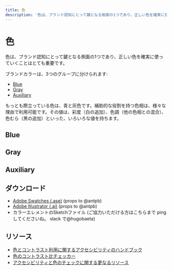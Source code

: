```yaml
---
title: 色
description: '色は、ブランド認知にとって鍵となる側面の1つであり、正しい色を確実に使っていくことはとても重要です。'
---
```



# 色

色は、ブランド認知にとって鍵となる側面の1つであり、正しい色を確実に使っていくことはとても重要です。

ブランドカラーは、3つのグループに分けられます:

-   [Blue](#blue)
-   [Gray](#gray)
-   [Auxiliary](#auxiliary)

もっとも際立っている色は、青と灰色です。補助的な役割を持つ色相は、様々な理由で利用可能です。その値は、彩度（白の追加）、色調（他の色相との混合）、色むら（黒の追加）といった、いろいろな値を持ちます。

<CalloutCardIdentity />

## Blue

<ColorSet set="blue" />

## Gray

<ColorSet set="gray" />

## Auxiliary

<ColorSet set="accent" />

<ColorInfo />

<TopLink />

## ダウンロード

-   [Adobe Swatches (.ase)](https://cldup.com/41wt38Q-cI.ase) (props to @antpb)
-   [Adobe Illustrator (.ai)](https://cldup.com/DG7vCr8ERF.ai) (props to @antpb)
-   カラーエレメントのSketchファイル (ご協力いただける方はこちらまで ping してくださいね。 slack で@hugobaeta)

## リソース

-   [色とコントラスト利用に関するアクセシビリティのハンドブック](https://make.wordpress.org/accessibility/handbook/design/use-of-color/)
-   [色のコントラスト比チェッカー](https://webaim.org/resources/contrastchecker/)
-   [アクセシビリティと色のチェックに関する更なるリソース](https://webaim.org/resources/contrastchecker/)
